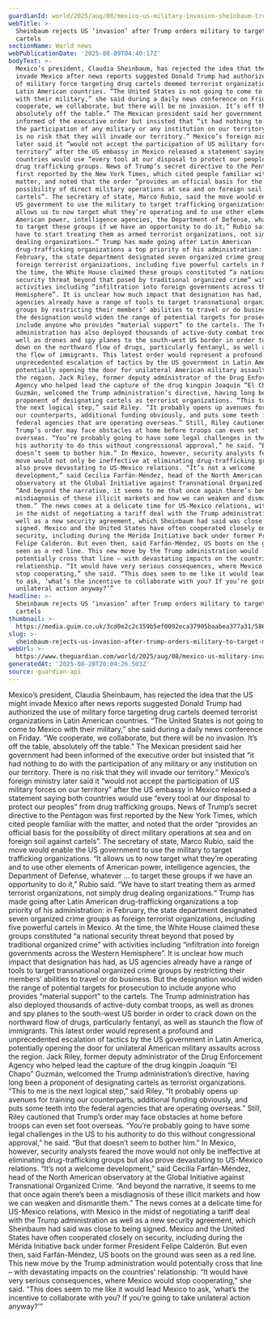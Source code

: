```yaml
---
guardianId: world/2025/aug/08/mexico-us-military-invasion-sheinbaum-trump
webTitle: >-
  Sheinbaum rejects US ‘invasion’ after Trump orders military to target Mexico
  cartels
sectionName: World news
webPublicationDate: '2025-08-09T04:40:17Z'
bodyText: >-
  Mexico’s president, Claudia Sheinbaum, has rejected the idea that the US might
  invade Mexico after news reports suggested Donald Trump had authorized the use
  of military force targeting drug cartels deemed terrorist organizations in
  Latin American countries. “The United States is not going to come to Mexico
  with their military,” she said during a daily news conference on Friday. “We
  cooperate, we collaborate, but there will be no invasion. It’s off the table,
  absolutely off the table.” The Mexican president said her government had been
  informed of the executive order but insisted that “it had nothing to do with
  the participation of any military or any institution on our territory. There
  is no risk that they will invade our territory.” Mexico’s foreign ministry
  later said it “would not accept the participation of US military forces on our
  territory” after the US embassy in Mexico released a statement saying both
  countries would use “every tool at our disposal to protect our peoples” from
  drug trafficking groups. News of Trump’s secret directive to the Pentagon was
  first reported by the New York Times, which cited people familiar with the
  matter, and noted that the order “provides an official basis for the
  possibility of direct military operations at sea and on foreign soil against
  cartels”. The secretary of state, Marco Rubio, said the move would enable the
  US government to use the military to target trafficking organizations. “It
  allows us to now target what they’re operating and to use other elements of
  American power, intelligence agencies, the Department of Defense, whatever …
  to target these groups if we have an opportunity to do it,” Rubio said. “We
  have to start treating them as armed terrorist organizations, not simply drug
  dealing organizations.“ Trump has made going after Latin American
  drug-trafficking organizations a top priority of his administration: in
  February, the state department designated seven organized crime groups as
  foreign terrorist organizations, including five powerful cartels in Mexico. At
  the time, the White House claimed these groups constituted “a national
  security threat beyond that posed by traditional organized crime” with
  activities including “infiltration into foreign governments across the Western
  Hemisphere”. It is unclear how much impact that designation has had, as US
  agencies already have a range of tools to target transnational organized crime
  groups by restricting their members’ abilities to travel or do business. But
  the designation would widen the range of potential targets for prosecution to
  include anyone who provides “material support” to the cartels. The Trump
  administration has also deployed thousands of active-duty combat troops, as
  well as drones and spy planes to the south-west US border in order to crack
  down on the northward flow of drugs, particularly fentanyl, as well as staunch
  the flow of immigrants. This latest order would represent a profound and
  unprecedented escalation of tactics by the US government in Latin America,
  potentially opening the door for unilateral American military assaults across
  the region. Jack Riley, former deputy administrator of the Drug Enforcement
  Agency who helped lead the capture of the drug kingpin Joaquín “El Chapo”
  Guzmán, welcomed the Trump administration’s directive, having long been a
  proponent of designating cartels as terrorist organizations. “This to me is
  the next logical step,” said Riley. “It probably opens up avenues for training
  our counterparts, additional funding obviously, and puts some teeth into the
  federal agencies that are operating overseas.” Still, Riley cautioned that
  Trump’s order may face obstacles at home before troops can even set foot
  overseas. “You’re probably going to have some legal challenges in the US to
  his authority to do this without congressional approval,” he said. “But that
  doesn’t seem to bother him.” In Mexico, however, security analysts feared the
  move would not only be ineffective at eliminating drug-trafficking groups but
  also prove devastating to US-Mexico relations. “It’s not a welcome
  development,” said Cecilia Farfán-Méndez, head of the North American
  observatory at the Global Initiative against Transnational Organized Crime.
  “And beyond the narrative, it seems to me that once again there’s been a
  misdiagnosis of these illicit markets and how we can weaken and dismantle
  them.” The news comes at a delicate time for US-Mexico relations, with Mexico
  in the midst of negotiating a tariff deal with the Trump administration as
  well as a new security agreement, which Sheinbaum had said was close to being
  signed. Mexico and the United States have often cooperated closely on
  security, including during the Mérida Initiative back under former President
  Felipe Calderón. But even then, said Farfán-Méndez, US boots on the ground was
  seen as a red line. This new move by the Trump administration would
  potentially cross that line – with devastating impacts on the countries’
  relationship. “It would have very serious consequences, where Mexico would
  stop cooperating,” she said. “This does seem to me like it would lead Mexico
  to ask, ‘what’s the incentive to collaborate with you? If you’re going to take
  unilateral action anyway?’”
headline: >-
  Sheinbaum rejects US ‘invasion’ after Trump orders military to target Mexico
  cartels
thumbnail: >-
  https://media.guim.co.uk/3cd0e2c2c159b5ef0092eca37905baabea377a31/586_0_4921_3937/500.jpg
slug: >-
  sheinbaum-rejects-us-invasion-after-trump-orders-military-to-target-mexico-cartels
webUrl: >-
  https://www.theguardian.com/world/2025/aug/08/mexico-us-military-invasion-sheinbaum-trump
generatedAt: '2025-08-28T20:04:26.503Z'
source: guardian-api
---
```

Mexico’s president, Claudia Sheinbaum, has rejected the idea that the US might invade Mexico after news reports suggested Donald Trump had authorized the use of military force targeting drug cartels deemed terrorist organizations in Latin American countries. “The United States is not going to come to Mexico with their military,” she said during a daily news conference on Friday. “We cooperate, we collaborate, but there will be no invasion. It’s off the table, absolutely off the table.” The Mexican president said her government had been informed of the executive order but insisted that “it had nothing to do with the participation of any military or any institution on our territory. There is no risk that they will invade our territory.” Mexico’s foreign ministry later said it “would not accept the participation of US military forces on our territory” after the US embassy in Mexico released a statement saying both countries would use “every tool at our disposal to protect our peoples” from drug trafficking groups. News of Trump’s secret directive to the Pentagon was first reported by the New York Times, which cited people familiar with the matter, and noted that the order “provides an official basis for the possibility of direct military operations at sea and on foreign soil against cartels”. The secretary of state, Marco Rubio, said the move would enable the US government to use the military to target trafficking organizations. “It allows us to now target what they’re operating and to use other elements of American power, intelligence agencies, the Department of Defense, whatever … to target these groups if we have an opportunity to do it,” Rubio said. “We have to start treating them as armed terrorist organizations, not simply drug dealing organizations.“ Trump has made going after Latin American drug-trafficking organizations a top priority of his administration: in February, the state department designated seven organized crime groups as foreign terrorist organizations, including five powerful cartels in Mexico. At the time, the White House claimed these groups constituted “a national security threat beyond that posed by traditional organized crime” with activities including “infiltration into foreign governments across the Western Hemisphere”. It is unclear how much impact that designation has had, as US agencies already have a range of tools to target transnational organized crime groups by restricting their members’ abilities to travel or do business. But the designation would widen the range of potential targets for prosecution to include anyone who provides “material support” to the cartels. The Trump administration has also deployed thousands of active-duty combat troops, as well as drones and spy planes to the south-west US border in order to crack down on the northward flow of drugs, particularly fentanyl, as well as staunch the flow of immigrants. This latest order would represent a profound and unprecedented escalation of tactics by the US government in Latin America, potentially opening the door for unilateral American military assaults across the region. Jack Riley, former deputy administrator of the Drug Enforcement Agency who helped lead the capture of the drug kingpin Joaquín “El Chapo” Guzmán, welcomed the Trump administration’s directive, having long been a proponent of designating cartels as terrorist organizations. “This to me is the next logical step,” said Riley. “It probably opens up avenues for training our counterparts, additional funding obviously, and puts some teeth into the federal agencies that are operating overseas.” Still, Riley cautioned that Trump’s order may face obstacles at home before troops can even set foot overseas. “You’re probably going to have some legal challenges in the US to his authority to do this without congressional approval,” he said. “But that doesn’t seem to bother him.” In Mexico, however, security analysts feared the move would not only be ineffective at eliminating drug-trafficking groups but also prove devastating to US-Mexico relations. “It’s not a welcome development,” said Cecilia Farfán-Méndez, head of the North American observatory at the Global Initiative against Transnational Organized Crime. “And beyond the narrative, it seems to me that once again there’s been a misdiagnosis of these illicit markets and how we can weaken and dismantle them.” The news comes at a delicate time for US-Mexico relations, with Mexico in the midst of negotiating a tariff deal with the Trump administration as well as a new security agreement, which Sheinbaum had said was close to being signed. Mexico and the United States have often cooperated closely on security, including during the Mérida Initiative back under former President Felipe Calderón. But even then, said Farfán-Méndez, US boots on the ground was seen as a red line. This new move by the Trump administration would potentially cross that line – with devastating impacts on the countries’ relationship. “It would have very serious consequences, where Mexico would stop cooperating,” she said. “This does seem to me like it would lead Mexico to ask, ‘what’s the incentive to collaborate with you? If you’re going to take unilateral action anyway?’”
